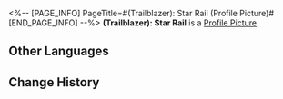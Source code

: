 <%-- [PAGE_INFO]
PageTitle=#(Trailblazer): Star Rail (Profile Picture)#
[END_PAGE_INFO] --%>
{{Item Infobox
|title       = (Trailblazer): Star Rail
|id          = 202010
|image       = Profile Picture (Trailblazer) - Star Rail.png{{subst:void|<!--$UPLOAD:<<SpriteOutput/ItemFigures/AvatarHead/IconHead_202010.png>-<Profile Picture (Trailblazer) - Star Rail.png>-<Item Icons>>-->}}
|type        = Profile Picture
|invCategory = 
|rarity      = 4
|effect      = 
|description = (Trailblazer), who leaves a trail among the stars.
|source1     = Avatar reward obtained from the "[[Fable of the Stars]]" web event.
}}
{{Description|''"Look at the past to glimpse into the future. Trailblazers, onward!"''}}
'''(Trailblazer): Star Rail''' is a [[Profile Picture]].

==Other Languages==
{{Other Languages
|en   = (Trailblazer): Star Rail
|zhs  = (Trailblazer)•星轨
|zht  = (Trailblazer)•星軌
|ja   = (Trailblazer)・星軌
|ko   = (Trailblazer)•별의 궤도
|es   = (Trailblazer): Raíles estelares
|fr   = (Trailblazer)&nbsp;: Star Rail
|ru   = (Trailblazer): Звёздный путь
|th   = (Trailblazer): รางแห่งดวงดาว
|vi   = (Trailblazer): Star Rail
|de   = (Trailblazer): Star Rail
|id   = (Trailblazer): Rel Bintang
|pt   = (Trailblazer): Star Rail
}}

==Change History==
{{Change History|1.6}}